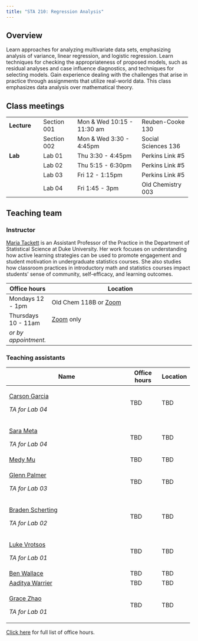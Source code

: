 ```yaml
---
title: "STA 210: Regression Analysis"
---
```


## Overview

Learn approaches for analyzing multivariate data sets, emphasizing analysis of variance, linear regression, and logistic regression. Learn techniques for checking the appropriateness of proposed models, such as residual analyses and case influence diagnostics, and techniques for selecting models. Gain experience dealing with the challenges that arise in practice through assignments that utilize real-world data. This class emphasizes data analysis over mathematical theory.

## Class meetings

+--------------+--------------+----------------------------+---------------------+
| **Lecture**  | Section 001  | Mon & Wed 10:15 - 11:30 am | Reuben-Cooke 130    |
+--------------+--------------+----------------------------+---------------------+
|              | Section 002  | Mon & Wed 3:30 - 4:45pm    | Social Sciences 136 |
+--------------+--------------+----------------------------+---------------------+
| **Lab**      | Lab 01       | Thu 3:30 - 4:45pm          | Perkins Link #5     |
+--------------+--------------+----------------------------+---------------------+
|              | Lab 02       | Thu 5:15 - 6:30pm          | Perkins Link #5     |
+--------------+--------------+----------------------------+---------------------+
|              | Lab 03       | Fri 12 - 1:15pm            | Perkins Link #5     |
+--------------+--------------+----------------------------+---------------------+
|              | Lab 04       | Fri 1:45 - 3pm             | Old Chemistry 003   |
+--------------+--------------+----------------------------+---------------------+

## Teaching team

### Instructor

[Maria Tackett](https://www2.stat.duke.edu/~mt324) is an Assistant Professor of the Practice in the Department of Statistical Science at Duke University. Her work focuses on understanding how active learning strategies can be used to promote engagement and student motivation in undergraduate statistics courses. She also studies how classroom practices in introductory math and statistics courses impact students' sense of community, self-efficacy, and learning outcomes.

+----------------------+--------------------------------------------------------------------------------------------------+
| Office hours         | Location                                                                                         |
+======================+==================================================================================================+
| Mondays 12 - 1pm     | Old Chem 118B or [Zoom](https://sakai.duke.edu/portal/site/e6f58eb4-029a-4130-bfa3-e5555d967a43) |
+----------------------+--------------------------------------------------------------------------------------------------+
| Thursdays 10 - 11am  | [Zoom](https://sakai.duke.edu/portal/site/e6f58eb4-029a-4130-bfa3-e5555d967a43) only             |
+----------------------+--------------------------------------------------------------------------------------------------+
| *or by appointment.* |                                                                                                  |
+----------------------+--------------------------------------------------------------------------------------------------+

### Teaching assistants

+------------------------------------------------------+--------------+------------+
| Name                                                 | Office hours | Location   |
+======================================================+==============+============+
| [Carson Garcia](mailto:carson.garcia@duke.edu)       | TBD          | TBD        |
|                                                      |              |            |
| *TA for Lab 04*                                      |              |            |
+------------------------------------------------------+--------------+------------+
| [Sara Meta](mailto:sara.mehta@duke.edu)              | TBD          | TBD        |
|                                                      |              |            |
| *TA for Lab 04*                                      |              |            |
+------------------------------------------------------+--------------+------------+
| [Medy Mu](mailto:han.mu@duke.edu)                    | TBD          | TBD        |
+------------------------------------------------------+--------------+------------+
| [Glenn Palmer](mailto:glenn.palmer@duke.edu)         | TBD          | TBD        |
|                                                      |              |            |
| *TA for Lab 03*                                      |              |            |
+------------------------------------------------------+--------------+------------+
| [Braden Scherting](mailto:braden.scherting@duke.edu) | TBD          | TBD        |
|                                                      |              |            |
| *TA for Lab 02*                                      |              |            |
+------------------------------------------------------+--------------+------------+
| [Luke Vrotsos](mailto:luke.vrotsos@duke.edu)         | TBD          | TBD        |
|                                                      |              |            |
| *TA for Lab 01*                                      |              |            |
+------------------------------------------------------+--------------+------------+
| [Ben Wallace](mailto:ben.wallace@duke.edu)           | TBD          | TBD        |
+------------------------------------------------------+--------------+------------+
| [Aaditya Warrier](mailto:aaditya.warrier@duke.edu)   | TBD          | TBD        |
+------------------------------------------------------+--------------+------------+
| [Grace Zhao](mailto:zhihui.zhao@duke.edu)            | TBD          | TBD        |
|                                                      |              |            |
| *TA for Lab 01*                                      |              |            |
+------------------------------------------------------+--------------+------------+

[Click here](https://docs.google.com/spreadsheets/d/1Ay1GxqU2HDpFwnNLZxv0baIAa1lJwUVdtvmprPdkefk/edit?usp=sharing) for full list of office hours.
